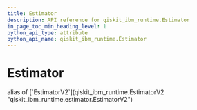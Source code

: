 ```yaml
---
title: Estimator
description: API reference for qiskit_ibm_runtime.Estimator
in_page_toc_min_heading_level: 1
python_api_type: attribute
python_api_name: qiskit_ibm_runtime.Estimator
---
```


# Estimator

<Attribute id="qiskit_ibm_runtime.Estimator" isDedicatedPage={true} github="https://github.com/Qiskit/qiskit-ibm-runtime/tree/main/qiskit_ibm_runtime/estimator.py#L45-L190">
  alias of [`EstimatorV2`](qiskit_ibm_runtime.EstimatorV2 "qiskit_ibm_runtime.estimator.EstimatorV2")
</Attribute>

